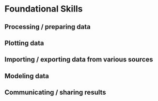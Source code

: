 # Foundational Skills

## Processing / preparing data

## Plotting data

## Importing / exporting data from various sources

## Modeling data

## Communicating / sharing results